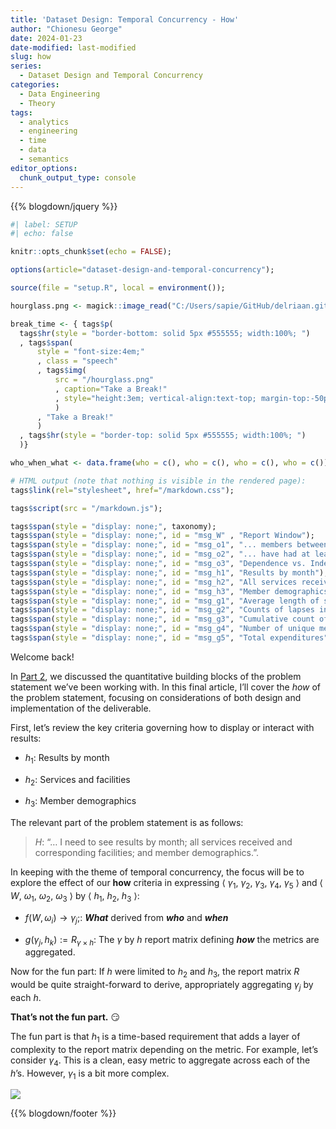 ```yaml
---
title: 'Dataset Design: Temporal Concurrency - How'
author: "Chionesu George"
date: 2024-01-23
date-modified: last-modified
slug: how
series: 
  - Dataset Design and Temporal Concurrency
categories:
  - Data Engineering
  - Theory
tags:
  - analytics
  - engineering
  - time
  - data
  - semantics
editor_options: 
  chunk_output_type: console
---
```


{{% blogdown/jquery %}}

```r
#| label: SETUP
#| echo: false

knitr::opts_chunk$set(echo = FALSE);

options(article="dataset-design-and-temporal-concurrency");

source(file = "setup.R", local = environment());

hourglass.png <- magick::image_read("C:/Users/sapie/GitHub/delriaan.github.io/static/hourglass.png");

break_time <- { tags$p(
  tags$hr(style = "border-bottom: solid 5px #555555; width:100%; ")
  , tags$span(
      style = "font-size:4em;"
      , class = "speech"
      , tags$img(
          src = "/hourglass.png"
          , caption="Take a Break!"
          , style="height:3em; vertical-align:text-top; margin-top:-50px; float:left"
          )
      , "Take a Break!"
      )
  , tags$hr(style = "border-top: solid 5px #555555; width:100%; ")
  )}

who_when_what <- data.frame(who = c(), who = c(), who = c(), who = c());

# HTML output (note that nothing is visible in the rendered page):
tags$link(rel="stylesheet", href="/markdown.css");

tags$script(src = "/markdown.js");

tags$span(style = "display: none;", taxonomy);
tags$span(style = "display: none;", id = "msg_W" , "Report Window");
tags$span(style = "display: none;", id = "msg_o1", "... members between 30 and 50 years old");
tags$span(style = "display: none;", id = "msg_o2", "... have had at least two inpatient visits within a six-week period");
tags$span(style = "display: none;", id = "msg_o3", "Dependence vs. Independence");
tags$span(style = "display: none;", id = "msg_h1", "Results by month");
tags$span(style = "display: none;", id = "msg_h2", "All services received and corresponding facilities");
tags$span(style = "display: none;", id = "msg_h3", "Member demographics");
tags$span(style = "display: none;", id = "msg_g1", "Average length of stay");
tags$span(style = "display: none;", id = "msg_g2", "Counts of lapses in medication adherence");
tags$span(style = "display: none;", id = "msg_g3", "Cumulative count of lapses in medication adherence");
tags$span(style = "display: none;", id = "msg_g4", "Number of unique members");
tags$span(style = "display: none;", id = "msg_g5", "Total expenditures")
```

[Welcome back!]{.decorativeText} 

In [Part 2](../what){target="blank"}, we discussed the quantitative building blocks of the problem statement we've been working with. In this final article, I'll cover the *how* of the problem statement, focusing on considerations of both design and implementation of the deliverable.

First, let's review the key criteria governing how to display or interact with results:

- [ $h_1$]{.bigMath}: [Results by month]{#msg_h1}

- [ $h_2$]{.bigMath}: [Services and facilities]{#msg_h2}
  
- [ $h_3$]{.bigMath}: [Member demographics]{#msg_h3} 

The relevant part of the problem statement is as follows: 

> $H$: ["... I need to see results by month; all services received and corresponding facilities; and member demographics."]{.quote}.

In keeping with the theme of temporal concurrency, the focus will be to explore the effect of our **how** criteria in expressing $\Big\langle$
[ $\gamma_1$]{msg_id=g1}, 
[ $\gamma_2$]{msg_id=g2}, 
[ $\gamma_3$]{msg_id=g3}, 
[ $\gamma_4$]{msg_id=g4}, 
[ $\gamma_5$]{msg_id=g5}
$\Big\rangle$ and $\Big\langle$
[ $W$]{msg_id=W}, 
[ $\omega_1$]{msg_id=o1},
[ $\omega_2$]{msg_id=o2},
[ $\omega_3$]{msg_id=o3} 
$\Big\rangle$ by 
$\Big\langle$
[ $h_1$]{msg_id=h1},
[ $h_2$]{msg_id=h2},
[ $h_3$]{msg_id=h3} 
$\Big\rangle$:

- $f(W, \omega_i)\to \gamma_j;$: ***What*** derived from ***who*** and ***when***

- $g(\gamma_j, h_k):= R_{\gamma\times h}$: The $\gamma$ by $h$ report matrix defining ***how*** the metrics are aggregated.

Now for the fun part: If $h$ were limited to $h_2$ and $h_3$, the report matrix $R$ would be quite straight-forward to derive, appropriately aggregating $\gamma_j$ by each $h$. 

**That's not the fun part.**  &#128527;

The fun part is that $h_1$ is a time-based requirement that adds a layer of complexity to the report matrix depending on the metric. For example, let's consider [ $\gamma_4$]{msg_id=g4}. This is a clean, easy metric to aggregate across each of the $h$'s. However, [ $\gamma_1$]{msg_id=g1} is a bit more complex.

![](/decorative_line.png){.decorative-line}

{{% blogdown/footer %}}